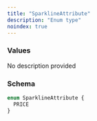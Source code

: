 ```yaml
---
title: "SparklineAttribute"
description: "Enum type"
noindex: true
---
```


### Values

<ResponseField name="PRICE" type="enum">
  No description provided
</ResponseField>

### Schema


```graphql 
enum SparklineAttribute {
  PRICE
}
```
